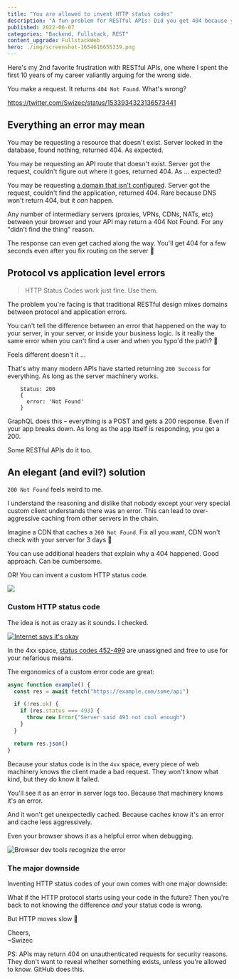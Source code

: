 ```yaml
---
title: "You are allowed to invent HTTP status codes"
description: "A fun problem for RESTful APIs: Did you get 404 because your URL is wrong or because the resource wasn't found?"
published: 2022-06-07
categories: "Backend, Fullstack, REST"
content_upgrade: FullstackWeb
hero: ./img/screenshot-1654616655339.png
---
```


Here's my 2nd favorite frustration with RESTful APIs, one where I spent the first 10 years of my career valiantly arguing for the wrong side.

You make a request. It returns `404 Not Found`. What's wrong?

https://twitter.com/Swizec/status/1533934323136573441

## Everything an error may mean

You may be requesting a resource that doesn't exist. Server looked in the database, found nothing, returned 404. As expected.

You may be requesting an API route that doesn't exist. Server got the request, couldn't figure out where it goes, returned 404. As ... expected?

You may be requesting [a domain that isn't configured](https://serverfault.com/questions/187020/what-http-status-code-should-an-unconfigured-domain-return). Server got the request, couldn't find the application, returned 404. Rare because DNS won't return 404, but it _can_ happen.

Any number of intermediary servers (proxies, VPNs, CDNs, NATs, etc) between your browser and your API may return a 404 Not Found. For any "didn't find the thing" reason.

The response can even get cached along the way. You'll get 404 for a few seconds even after you fix routing on the server 💩

## Protocol vs application level errors

> HTTP Status Codes work just fine. Use them.

The problem you're facing is that traditional RESTful design mixes domains between protocol and application errors.

You can't tell the difference between an error that happened on the way to your server, in your server, or inside your business logic. Is it really the same error when you can't find a user and when you typo'd the path? 🤔

Feels different doesn't it ...

That's why many modern APIs have started returning `200 Success` for everything. As long as the server machinery works.

```
    Status: 200
    {
      error: 'Not Found'
    }
```

GraphQL does this – everything is a POST and gets a 200 response. Even if your app breaks down. As long as the app itself is responding, you get a 200.

Some RESTful APIs do it too.

## An elegant (and evil?) solution

`200 Not Found` feels weird to me.

I understand the reasoning and dislike that nobody except your very special custom client understands there was an error. This can lead to over-aggressive caching from other servers in the chain.

Imagine a CDN that caches a `200 Not Found`. Fix all you want, CDN won't check with your server for 3 days 💩

You can use additional headers that explain why a 404 happened. Good approach. Can be cumbersome.

OR! You can invent a custom HTTP status code.

![](giphy:jack_nicholson_yes)

### Custom HTTP status code

The idea is not as crazy as it sounds. I checked.

[![Internet says it's okay](./img/Internet-says-its-okayhi0ag5.png)](https://stackoverflow.com/questions/7996569/can-we-create-custom-http-status-codes)

In the 4xx space, [status codes 452-499](https://developer.mozilla.org/en-US/docs/Web/HTTP/Status#client_error_responses) are unassigned and free to use for your nefarious means.

The ergonomics of a custom error code are great:

```javascript
async function example() {
  const res = await fetch("https://example.com/some/api")

  if (!res.ok) {
    if (res.status === 493) {
      throw new Error("Server said 493 not cool enough")
    }
  }

  return res.json()
}
```

Because your status code is in the `4xx` space, every piece of web machinery knows the client made a bad request. They won't know what kind, but they do know it failed.

You'll see it as an error in server logs too. Because that machinery knows it's an error.

And it won't get unexpectedly cached. Because caches know it's an error and cache less aggressively.

Even your browser shows it as a helpful error when debugging.

![Browser dev tools recognize the error](./img/Browser-dev-tools-recognize-the-error02e126.png)

### The major downside

Inventing HTTP status codes of your own comes with one major downside:

What if the HTTP protocol starts using your code in the future? Then you're back to not knowing the difference _and_ your status code is wrong.

But HTTP moves slow 🤞

Cheers,<br/>
~Swizec

PS: APIs may return 404 on unauthenticated requests for security reasons. They don't want to reveal whether something exists, unless you're allowed to know. GitHub does this.
